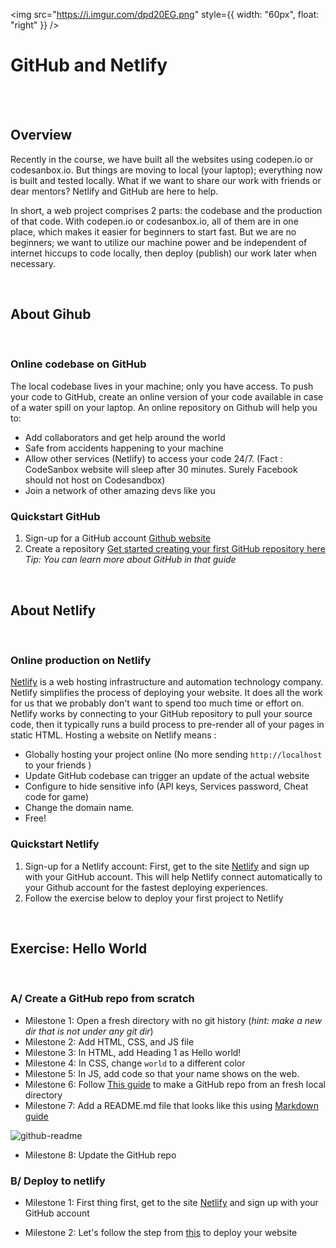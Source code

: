 <img
  src="https://i.imgur.com/dpd20EG.png"
  style={{ width: "60px", float: "right" }}
/>

# GitHub and Netlify

<br />
<br />

## Overview

Recently in the course, we have built all the websites using codepen.io or codesanbox.io. But things are moving to local (your laptop); everything now is built and tested locally. What if we want to share our work with friends or dear mentors? Netlify and GitHub are here to help.

In short, a web project comprises 2 parts: the codebase and the production of that code. With codepen.io or codesanbox.io, all of them are in one place, which makes it easier for beginners to start fast. But we are no beginners; we want to utilize our machine power and be independent of internet hiccups to code locally, then deploy (publish) our work later when necessary.

<br />

## About Gihub

<br />

### Online codebase on GitHub

The local codebase lives in your machine; only you have access. To push your code to GitHub, create an online version of your code available in case of a water spill on your laptop. An online repository on Github will help you to:

- Add collaborators and get help around the world
- Safe from accidents happening to your machine
- Allow other services (Netlify) to access your code 24/7. (Fact : CodeSanbox website will sleep after 30 minutes. Surely Facebook should not host on Codesandbox)
- Join a network of other amazing devs like you

### Quickstart GitHub

1. Sign-up for a GitHub account <a href="https://github.com/" target="_blank">Github website</a>
2. Create a repository <a href="https://docs.github.com/en/get-started/quickstart/create-a-repo" target="_blank">Get started creating your first GitHub repository here</a> _Tip: You can learn more about GitHub in that guide_

<br />

## About Netlify

<br />

### Online production on Netlify

<a href="https://www.netlify.com/" target="_blank">Netlify</a> is a web hosting infrastructure and automation technology company. Netlify simplifies the process of deploying your website. It does all the work for us that we probably don't want to spend too much time or effort on. Netlify works by connecting to your GitHub repository to pull your source code, then it typically runs a build process to pre-render all of your pages in static HTML. Hosting a website on Netlify means :

- Globally hosting your project online (No more sending `http://localhost` to your friends )
- Update GitHub codebase can trigger an update of the actual website
- Configure to hide sensitive info (API keys, Services password, Cheat code for game)
- Change the domain name.
- Free!

### Quickstart Netlify

1. Sign-up for a Netlify account: First, get to the site <a href="https://www.netlify.com/" target="_blank">Netlify</a> and sign up with your GitHub account. This will help Netlify connect automatically to your Github account for the fastest deploying experiences.
2. Follow the exercise below to deploy your first project to Netlify

<br />

## Exercise: Hello World

<br />

### A/ Create a GitHub repo from scratch

- Milestone 1: Open a fresh directory with no git history (_hint: make a new dir that is not under any git dir_)
- Milestone 2: Add HTML, CSS, and JS file
- Milestone 3: In HTML, add Heading 1 as Hello world!
- Milestone 4: In CSS, change `world` to a different color
- Milestone 5: In JS, add code so that your name shows on the web.
- Milestone 6: Follow <a href="https://kbroman.org/github_tutorial/pages/init.html" target="_blank">This guide</a> to make a GitHub repo from an fresh local directory
- Milestone 7: Add a README.md file that looks like this using <a href="https://www.markdownguide.org/basic-syntax/" target="_blank">Markdown guide</a>

![github-readme](../../assets/wv/m14/github-readme.png)

- Milestone 8: Update the GitHub repo

### B/ Deploy to netlify

- Milestone 1: First thing first, get to the site <a href="https://www.netlify.com/" target="_blank">Netlify</a> and sign up with your GitHub account

- Milestone 2: Let's follow the step from <a href="https://www.netlify.com/blog/2016/09/29/a-step-by-step-guide-deploying-on-netlify/" target="_blank">this</a> to deploy your website

<br />
<br />
<br />
